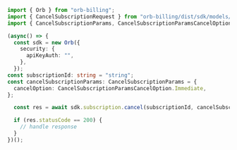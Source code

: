 ```typescript CancelSubscription.ts
import { Orb } from "orb-billing";
import { CancelSubscriptionRequest } from "orb-billing/dist/sdk/models/operations";
import { CancelSubscriptionParams, CancelSubscriptionParamsCancelOption } from "orb-billing/dist/sdk/models/shared";

(async() => {
  const sdk = new Orb({
    security: {
      apiKeyAuth: "",
    },
  });
const subscriptionId: string = "string";
const cancelSubscriptionParams: CancelSubscriptionParams = {
  cancelOption: CancelSubscriptionParamsCancelOption.Immediate,
};

  const res = await sdk.subscription.cancel(subscriptionId, cancelSubscriptionParams);

  if (res.statusCode == 200) {
    // handle response
  }
})();
```

